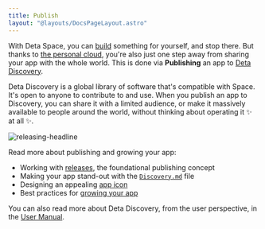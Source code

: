 ```yaml
---
title: Publish
layout: "@layouts/DocsPageLayout.astro"
---
```


<PublishCloud/>

With Deta Space, you can [build](/docs/en/build) something for yourself, and stop there. 
But thanks to [the personal cloud](/docs/en/learn/what-is-pc), you're also just one step away from sharing your app with the whole world. This is done via **Publishing** an app to [Deta Discovery](https://deta.space/discovery).

Deta Discovery is a global library of software that's compatible with Space. It's open to anyone to contribute to and use. 
When you publish an app to Discovery, you can share it with a limited audience, or make it massively available to people around the world, without thinking about operating it ✨ at all ✨. 

![releasing-headline](/docs_assets/publish/releasing-headline.png)

Read more about publishing and growing your app:
- Working with [releases](/docs/en/publish/releasing), the foundational publishing concept
- Making your app stand-out with the [`Discovery.md`](/docs/en/publish/discovery-md) file
- Designing an appealing [app icon](/docs/en/publish/app-icons)
- Best practices for [growing your app](/docs/en/publish/growing-your-app)

You can also read more about Deta Discovery, from the user perspective, in the [User Manual](/docs/en/use/space-apps/discovery).